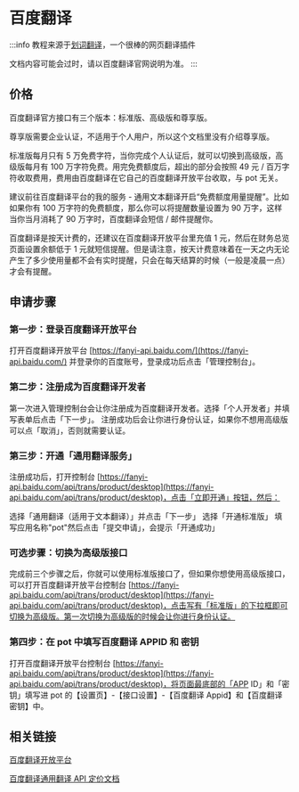 # 百度翻译

:::info
教程来源于[划词翻译](https://hcfy.app/)，一个很棒的网页翻译插件

文档内容可能会过时，请以百度翻译官网说明为准。
:::

## 价格

百度翻译官方接口有三个版本：标准版、高级版和尊享版。

尊享版需要企业认证，不适用于个人用户，所以这个文档里没有介绍尊享版。

标准版每月只有 5 万免费字符，当你完成个人认证后，就可以切换到高级版，高级版每月有 100 万字符免费。用完免费额度后，超出的部分会按照 49 元 / 百万字符收取费用，费用由百度翻译在它自己的百度翻译开放平台收取，与 pot 无关。

建议前往百度翻译平台的我的服务 - 通用文本翻译开启“免费额度用量提醒”。比如如果你有 100 万字符的免费额度，那么你可以将提醒数量设置为 90 万字，这样当你当月消耗了 90 万字时，百度翻译会短信 / 邮件提醒你。

百度翻译是按天计费的，还建议在百度翻译开放平台里充值 1 元，然后在财务总览页面设置余额低于 1 元就短信提醒。但是请注意，按天计费意味着在一天之内无论产生了多少使用量都不会有实时提醒，只会在每天结算的时候（一般是凌晨一点）才会有提醒。

## 申请步骤

### 第一步：登录百度翻译开放平台

打开百度翻译开放平台 [https://fanyi-api.baidu.com/](https://fanyi-api.baidu.com/) 并登录你的百度账号，登录成功后点击「管理控制台」。

### 第二步：注册成为百度翻译开发者

第一次进入管理控制台会让你注册成为百度翻译开发者。选择「个人开发者」并填写表单后点击「下一步」。
注册成功后会让你进行身份认证，如果你不想用高级版可以点「取消」，否则就需要认证。

### 第三步：开通「通用翻译服务」

注册成功后，打开控制台 [https://fanyi-api.baidu.com/api/trans/product/desktop](https://fanyi-api.baidu.com/api/trans/product/desktop)，点击「立即开通」按钮，然后：

选择「通用翻译（适用于文本翻译）」并点击「下一步」
选择「开通标准版」
填写应用名称"pot"然后点击「提交申请」，会提示「开通成功」

### 可选步骤：切换为高级版接口

完成前三个步骤之后，你就可以使用标准版接口了，但如果你想使用高级版接口，可以打开百度翻译开放平台控制台 [https://fanyi-api.baidu.com/api/trans/product/desktop](https://fanyi-api.baidu.com/api/trans/product/desktop)，点击写有「标准版」的下拉框即可切换为高级版。第一次切换为高级版的时候会让你进行身份认证。

### 第四步：在 pot 中填写百度翻译 APPID 和 密钥

打开百度翻译开放平台控制台 [https://fanyi-api.baidu.com/api/trans/product/desktop](https://fanyi-api.baidu.com/api/trans/product/desktop)，将页面最底部的「APP ID」和「密钥」填写进 pot 的【设置页】-【接口设置】-【百度翻译 Appid】和【百度翻译密钥】中。

## 相关链接

[百度翻译开放平台](https://fanyi-api.baidu.com/)

[百度翻译通用翻译 API 定价文档](https://fanyi-api.baidu.com/product/112)

<div
  class="wwads-cn wwads-horizontal wwads-sticky"
  data-id="285"
  style={{ maxWidth: "180px" }}
></div>
